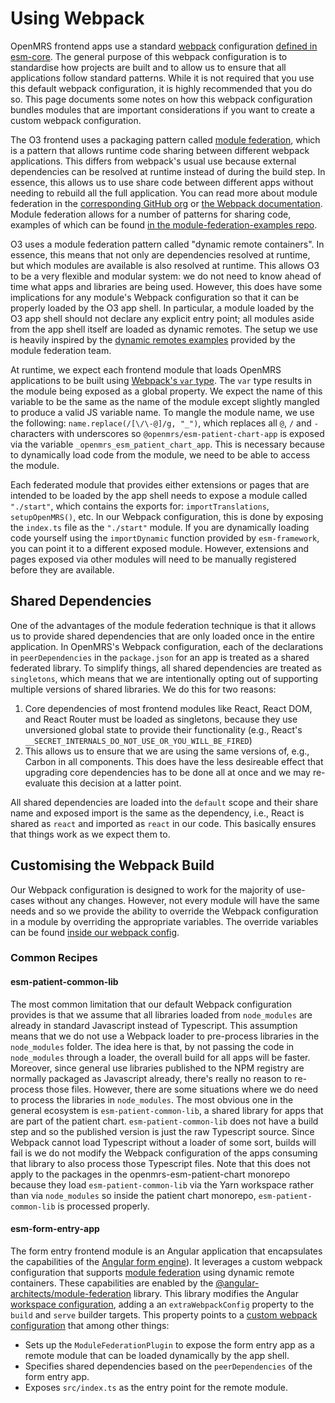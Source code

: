 # Using Webpack

OpenMRS frontend apps use a standard [webpack](https://webpack.js.org) configuration [defined in esm-core](https://github.com/openmrs/openmrs-esm-core/tree/main/packages/tooling/webpack-config).
The general purpose of this webpack configuration is to standardise how projects are built and to allow us to ensure that all applications follow standard
patterns. While it is not required that you use this default webpack configuration, it is highly recommended that you do so. This page documents some notes
on how this webpack configuration bundles modules that are important considerations if you want to create a custom webpack configuration.

The O3 frontend uses a packaging pattern called [module federation](/docs/frontend-modules/module-loading), which is a pattern that allows runtime code sharing between different webpack applications.
This differs from webpack's usual use because external dependencies can be resolved at runtime instead of during the build step. In essence, this allows us to
use share code between different apps without needing to rebuild all the full application. You can read more about module federation in the
[corresponding GitHub org](https://github.com/module-federation) or [the Webpack documentation](https://webpack.js.org/concepts/module-federation/). Module
federation allows for a number of patterns for sharing code, examples of which can be found [in the module-federation-examples repo](https://github.com/module-federation/module-federation-examples).

O3 uses a module federation pattern called "dynamic remote containers". In essence, this means that not only are dependencies resolved at runtime, but which
modules are available is also resolved at runtime. This allows O3 to be a very flexible and modular system: we do not need to know ahead of time what apps and
libraries are being used. However, this does have some implications for any module's Webpack configuration so that it can be properly loaded by the O3 app
shell. In particular, a module loaded by the O3 app shell should not declare any explicit entry point; all modules aside from the app shell itself are loaded as
dynamic remotes. The setup we use is heavily inspired by the [dynamic remotes examples](https://github.com/module-federation/module-federation-examples/tree/master/advanced-api)
provided by the module federation team.

At runtime, we expect each frontend module that loads OpenMRS applications to be built using [Webpack's `var` type](https://webpack.js.org/configuration/output/#outputlibrarytype).
The `var` type results in the module being exposed as a global property. We expect the name of this variable to be the same as the name of the module
except slightly mangled to produce a valid JS variable name. To mangle the module name, we use the following: `name.replace(/[\/\-@]/g, "_")`, which replaces
all `@`, `/` and `-` characters with underscores so `@openmrs/esm-patient-chart-app` is exposed via the variable `_openmrs_esm_patient_chart_app`. This is necessary
because to dynamically load code from the module, we need to be able to access the module.

Each federated module that provides either extensions or pages that are intended to be loaded by the app shell needs to expose a module called `"./start"`, which
contains the exports for: `importTranslations`, `setupOpenMRS()`, etc. In our Webpack configuration, this is done by exposing the `index.ts` file as the
`"./start"` module. If you are dynamically loading code yourself using the `importDynamic` function provided by `esm-framework`, you can point it to a different
exposed module. However, extensions and pages exposed via other modules will need to be manually registered before they are available.

## Shared Dependencies

One of the advantages of the module federation technique is that it allows us to provide shared dependencies that are only loaded once in the entire application.
In OpenMRS's Webpack configuration, each of the declarations in `peerDependencies` in the `package.json` for an app is treated as a shared federated library.
To simplify things, all shared dependencies are treated as `singletons`, which means that we are intentionally opting out of supporting multiple versions of shared
libraries. We do this for two reasons:

1. Core dependencies of most frontend modules like React, React DOM, and React Router must be loaded as singletons, because they use unversioned global state to provide their functionality (e.g., React's `__SECRET_INTERNALS_DO_NOT_USE_OR_YOU_WILL_BE_FIRED`)
2. This allows us to ensure that we are using the same versions of, e.g., Carbon in all components. This does have the less desireable effect that upgrading core dependencies has to be done all at once and we may re-evaluate this decision at a latter point.

All shared dependencies are loaded into the `default` scope and their share name and exposed import is the same as the dependency, i.e., React is shared as
`react` and imported as `react` in our code. This basically ensures that things work as we expect them to.

## Customising the Webpack Build

Our Webpack configuration is designed to work for the majority of use-cases without any changes. However, not every module will have the same needs and so we
provide the ability to override the Webpack configuration in a module by overriding the appropriate variables. The override variables can be found [inside our
webpack config](https://github.com/openmrs/openmrs-esm-core/blob/1acdec571b0284d0c78c367b1377d544bc87485a/packages/tooling/webpack-config/src/index.ts#L84).

### Common Recipes

#### esm-patient-common-lib

The most common limitation that our default Webpack configuration provides is that we assume that all libraries loaded from `node_modules` are already in
standard Javascript instead of Typescript. This assumption means that we do not use a Webpack loader to pre-process libraries in the `node_modules` folder. The
idea here is that, by not passing the code in `node_modules` through a loader, the overall build for all apps will be faster. Moreover, since general use
libraries published to the NPM registry are normally packaged as Javascript already, there's really no reason to re-process those files. However, there are
some situations where we do need to process the libraries in `node_modules`. The most obvious one in the general ecosystem is `esm-patient-common-lib`, a shared
library for apps that are part of the patient chart. `esm-patient-common-lib` does not have a build step and so the published version is just the raw Typescript
source. Since Webpack cannot load Typescript without a loader of some sort, builds will fail is we do not modify the Webpack configuration of the apps consuming
that library to also process those Typescript files. Note that this does not apply to the packages in the openmrs-esm-patient-chart monorepo because they load
`esm-patient-common-lib` via the Yarn workspace rather than via `node_modules` so inside the patient chart monorepo, `esm-patient-common-lib` is processed
properly.

#### esm-form-entry-app

The form entry frontend module is an Angular application that encapsulates the capabilities of the [Angular form engine](/docs/key-repositories#angular-form-engine)). It leverages a custom webpack configuration that supports [module federation](http://localhost:3000/docs/frontend-modules/loading-modules#module-federation) using dynamic remote containers. These capabilities are enabled by the [@angular-architects/module-federation](https://github.com/angular-architects/module-federation-plugin) library. This library modifies the Angular [workspace configuration](https://github.com/openmrs/openmrs-esm-patient-chart/blob/main/packages/esm-form-entry-app/angular.json), adding a an `extraWebpackConfig` property to the `build` and `serve` builder targets. This property points to a [custom webpack configuration](https://github.com/openmrs/openmrs-esm-patient-chart/blob/main/packages/esm-form-entry-app/webpack.config.js) that among other things:

- Sets up the `ModuleFederationPlugin` to expose the form entry app as a remote module that can be loaded dynamically by the app shell.
- Specifies shared dependencies based on the `peerDependencies` of the form entry app.
- Exposes `src/index.ts` as the entry point for the remote module.
